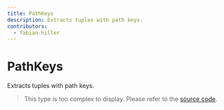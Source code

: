 ```yaml
---
title: PathKeys
description: Extracts tuples with path keys.
contributors:
  - fabian-hiller
---
```


# PathKeys

Extracts tuples with path keys.

> This type is too complex to display. Please refer to the [source code](https://github.com/fabian-hiller/valibot/blob/main/library/src/types/utils.ts).
